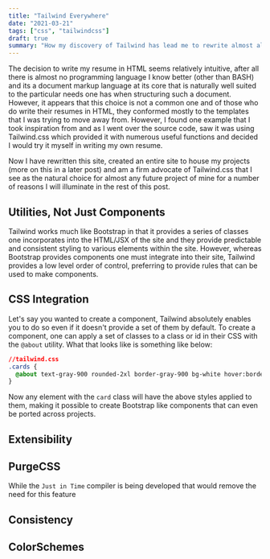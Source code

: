 ```yaml
---
title: "Tailwind Everywhere"
date: "2021-03-21"
tags: ["css", "tailwindcss"]
draft: true
summary: "How my discovery of Tailwind has lead me to rewrite almost all of my personal sites and incorporate a consistent style across my interfaces, while replacing CSS frameworks like Bootstrap seamlessly."
---
```


The decision to write my resume in HTML seems relatively intuitive, after all there is almost no programming language I know better (other than BASH) and its a document markup language at its core that is naturally well suited to the particular needs one has when structuring such a document. However, it appears that this choice is not a common one and of those who do write their resumes in HTML, they conformed mostly to the templates that I was trying to move away from. However, I found one example that I took inspiration from and as I went over the source code, saw it was using Tailwind.css which provided it with numerous useful functions and decided I would try it myself in writing my own resume.

Now I have rewritten this site, created an entire site to house my projects (more on this in a later post) and am a firm advocate of Tailwind.css that I see as the natural choice for almost any future project of mine for a number of reasons I will illuminate in the rest of this post.

## Utilities, Not Just Components

Tailwind works much like Bootstrap in that it provides a series of classes one incorporates into the HTML/JSX of the site and they provide predictable and consistent styling to various elements within the site. However, whereas Bootstrap provides components one must integrate into their site, Tailwind provides a low level order of control, preferring to provide rules that can be used to make components.

## CSS Integration

Let's say you wanted to create a component, Tailwind absolutely enables you to do so even if it doesn't provide a set of them by default. To create a component, one can apply a set of classes to a class or id in their CSS with the `@about` utility. What that looks like is something like below:

```css
//tailwind.css
.cards {
  @about text-gray-900 rounded-2xl border-gray-900 bg-white hover:border-gray-600;
}
```

Now any element with the `card` class will have the above styles applied to them, making it possible to create Bootstrap like components that can even be ported across projects.

## Extensibility

## PurgeCSS

While the `Just in Time` compiler is being developed that would remove the need for this feature

## Consistency

## ColorSchemes
